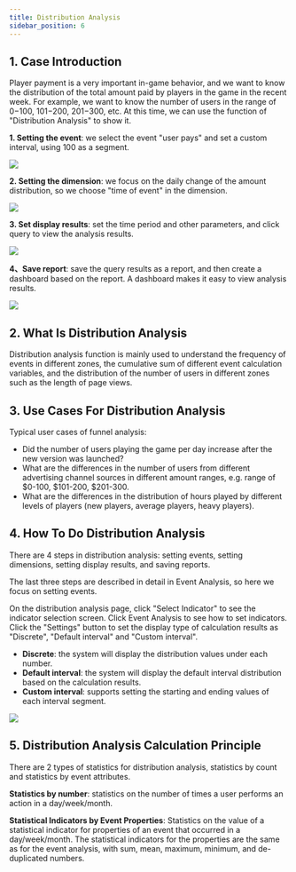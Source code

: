 ```yaml
---
title: Distribution Analysis
sidebar_position: 6
---
```


## 1. Case Introduction

Player payment is a very important in-game behavior, and we want to know the distribution of the total amount paid by players in the game in the recent week. For example, we want to know the number of users in the range of $0-$100, $101-$200, $201-$300, etc. At this time, we can use the function of "Distribution Analysis" to show it.

**1. Setting the event**: we select the event "user pays" and set a custom interval, using 100 as a segment.

![](/img/customEvent/distribution/fenbu-1-1.png)

**2. Setting the dimension**: we focus on the daily change of the amount distribution, so we choose "time of event" in the dimension.

![](/img/customEvent/distribution/fenbu-1-2-2.png)

**3. Set display results**: set the time period and other parameters, and click query to view the analysis results.

![](/img/customEvent/distribution/fenbu-1-2-3.png)

**4、Save report**: save the query results as a report, and then create a dashboard based on the report. A dashboard makes it easy to view analysis results.

![](/img/customEvent/distribution/fenbu-1-4.png)

## 2. What Is Distribution Analysis

Distribution analysis function is mainly used to understand the frequency of events in different zones, the cumulative sum of different event calculation variables, and the distribution of the number of users in different zones such as the length of page views.

## 3. Use Cases For Distribution Analysis

Typical user cases of funnel analysis:


- Did the number of users playing the game per day increase after the new version was launched?
- What are the differences in the number of users from different advertising channel sources in different amount ranges, e.g. range of $0-100, $101-200, $201-300.
- What are the differences in the distribution of hours played by different levels of players (new players, average players, heavy players).


## 4. How To Do Distribution Analysis

There are 4 steps in distribution analysis: setting events, setting dimensions, setting display results, and saving reports.

The last three steps are described in detail in Event Analysis, so here we focus on setting events.

On the distribution analysis page, click "Select Indicator" to see the indicator selection screen. Click Event Analysis to see how to set indicators. Click the "Settings" button to set the display type of calculation results as "Discrete", "Default interval" and "Custom interval".

* **Discrete**: the system will display the distribution values under each number.
* **Default interval**: the system will display the default interval distribution based on the calculation results.
* **Custom interval**: supports setting the starting and ending values of each interval segment.

![](/img/customEvent/distribution/fenbu-1-1.png)

## 5. Distribution Analysis Calculation Principle

There are 2 types of statistics for distribution analysis, statistics by count and statistics by event attributes.

**Statistics by number**: statistics on the number of times a user performs an action in a day/week/month.

**Statistical Indicators by Event Properties**: Statistics on the value of a statistical indicator for properties of an event that occurred in a day/week/month. The statistical indicators for the properties are the same as for the event analysis, with sum, mean, maximum, minimum, and de-duplicated numbers.